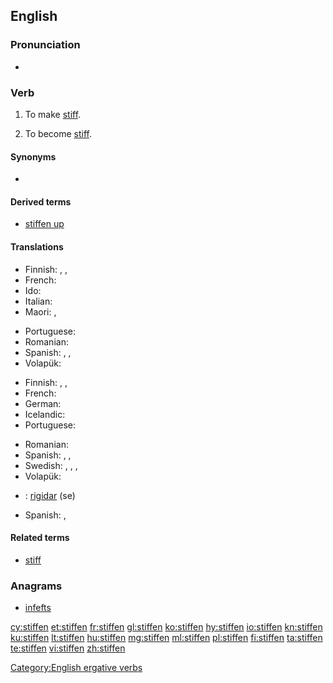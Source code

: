 ==English==

===Pronunciation===
* {{rhymes|ɪfən|lang=en}}

===Verb===
{{en-verb}}

# {{context|transitive|lang=en}} To make [[stiff]].
# {{context|intransitive|lang=en}} To become [[stiff]].

====Synonyms====
* {{l/en|starken}}

====Derived terms====
* [[stiffen up]]

====Translations====
{{trans-top|to make stiff}}
* Finnish: {{t|fi|jäykistää}}, {{t|fi|jähmettää}}, {{t|fi|kangistaa}}
* French: {{t+|fr|raidir}}
* Ido: {{t+|io|rigidigar}}
* Italian: {{t|it|irrigidire}}
* Maori: {{t|mi|whakamakiki}}, {{t|mi|whakawhena}}
{{trans-mid}}
* Portuguese: {{t+|pt|endurecer}}
* Romanian: {{t+|ro|întări}}
* Spanish: {{t+|es|atiesar}}, {{t+|es|entiesar}}, {{t+|es|endurecer}}
* Volapük: {{t+|vo|stifükön}}
{{trans-bottom}}

{{trans-top|to become stiff}}
* Finnish: {{t+|fi|jäykistyä}}, {{t|fi|jähmettyä}}, {{t|fi|kangistua}}
* French: {{t+|fr|raidir}}
* German: {{t+|de|versteifen}}
* Icelandic: {{t|is|stífna}}
* Portuguese: {{t+|pt|endurecer}}
{{trans-mid}}
* Romanian: {{t+|ro|întări}}
* Spanish: {{t+|es|atiesarse}}, {{t+|es|entiesarse}}, {{t+|es|endurecerse}}
* Swedish: {{t+|sv|styvna}}, {{t+|sv|stelna}}, {{t+|sv|styv|alt=bli styv}}, {{t+|sv|stel|alt=bli stel}}
* Volapük: {{t+|vo|stifikön}}
{{trans-bottom}}

{{checktrans-top}}
* {{ttbc|ia}}: [[rigidar]] (se)
{{trans-mid}}
* Spanish: {{t+check|es|atiesar|alt=atiesarse}}, {{t+check|es|endurecer|alt=endurecerse}}
{{trans-bottom}}

====Related terms====
* [[stiff]]

===Anagrams===
* [[infefts#English|infefts]]

[[Category:English ergative verbs]]

[[cy:stiffen]]
[[et:stiffen]]
[[fr:stiffen]]
[[gl:stiffen]]
[[ko:stiffen]]
[[hy:stiffen]]
[[io:stiffen]]
[[kn:stiffen]]
[[ku:stiffen]]
[[lt:stiffen]]
[[hu:stiffen]]
[[mg:stiffen]]
[[ml:stiffen]]
[[pl:stiffen]]
[[fi:stiffen]]
[[ta:stiffen]]
[[te:stiffen]]
[[vi:stiffen]]
[[zh:stiffen]]